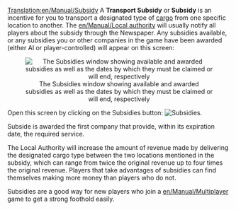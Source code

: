 [[Translation:en/Manual/Subsidy]]
A '''Transport Subsidy''' or '''Subsidy''' is an incentive for you to transport a designated type of [[en/Manual/Cargo|cargo]] from one specific location to another. The [[en/Manual/Local authority]] will usually notify all players about the subsidy through the Newspaper. Any subsidies available, or any subsidies you or other companies in the game have been awarded (either AI or player-controlled) will appear on this screen:

<center>[[File:en/Manual/Transportsubsidy multiplayer.png|center|frame|The Subsidies window showing available and awarded subsidies as well as the dates by which they must be claimed or will end, respectively]]</center>

Open this screen by clicking on the Subsidies button: [[File:en/Manual/Manual html 54594ccb.png|Subsidies]].

Subside is awarded the first company that provide, within its expiration date, the required service.

The Local Authority will increase the amount of revenue made by delivering the designated cargo type between the two locations mentioned in the subsidy, which can range from twice the original revenue up to four times the original revenue. Players that take advantages of subsidies can find themselves making more money than players who do not.

Subsidies are a good way for new players who join a [[en/Manual/Multiplayer]] game to get a strong foothold easily.